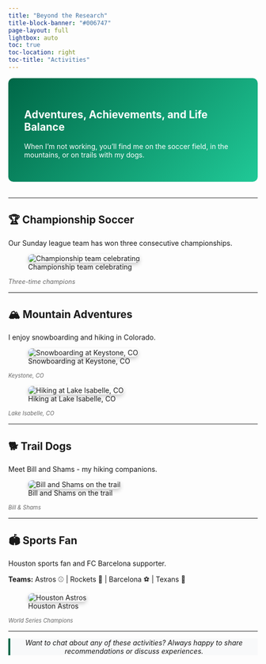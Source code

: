 ```yaml
---
title: "Beyond the Research"
title-block-banner: "#006747"
page-layout: full
lightbox: auto
toc: true
toc-location: right
toc-title: "Activities"
---
```


::: {.hero-banner style="background: linear-gradient(135deg, #006747 0%, #20c997 100%); color: white; padding: 2rem; border-radius: 10px; margin-bottom: 2rem;"}
# Adventures, Achievements, and Life Balance

When I'm not working, you'll find me on the soccer field, in the mountains, or on trails with my dogs.
:::

---

## 🏆 Championship Soccer

::: {.grid}
::: {.g-col-12 .g-col-md-8}
Our Sunday league team has won three consecutive championships.
:::

::: {.g-col-12 .g-col-md-4}
![Championship team celebrating](soccer-team.png){.img-fluid style="border-radius: 8px; box-shadow: 0 4px 8px rgba(0,0,0,0.2);" group="sports"}

::: {.text-center style="margin-top: 0.5rem; font-size: 0.9em; color: #666;"}
*Three-time champions*
:::
:::
:::

---

## 🏔️ Mountain Adventures

::: {.grid}
::: {.g-col-12 .g-col-md-8}
I enjoy snowboarding and hiking in Colorado.
:::

::: {.g-col-12 .g-col-md-4}
![Snowboarding at Keystone, CO](snowboarding.png){.img-fluid style="border-radius: 8px; box-shadow: 0 4px 8px rgba(0,0,0,0.2);" lightbox="mountain"}

::: {.text-center style="font-size: 0.8em; color: #666; margin-top: 0.3rem;"}
*Keystone, CO*
:::

![Hiking at Lake Isabelle, CO](hiking-lake.png){.img-fluid style="border-radius: 8px; box-shadow: 0 4px 8px rgba(0,0,0,0.2);" lightbox="mountain"}

::: {.text-center style="font-size: 0.8em; color: #666; margin-top: 0.3rem;"}
*Lake Isabelle, CO*
:::
:::
:::

---

## 🐕 Trail Dogs

::: {.grid}
::: {.g-col-12 .g-col-md-8}
Meet Bill and Shams - my hiking companions.
:::

::: {.g-col-12 .g-col-md-4}
![Bill and Shams on the trail](dogs-creek.png){.img-fluid style="border-radius: 8px; box-shadow: 0 4px 8px rgba(0,0,0,0.2);" group="dogs"}

::: {.text-center style="font-size: 0.8em; color: #666; margin-top: 0.3rem;"}
*Bill & Shams*
:::
:::
:::

---

## 🏟️ Sports Fan

::: {.grid}
::: {.g-col-12 .g-col-md-8}
Houston sports fan and FC Barcelona supporter.

**Teams:** Astros ⚾ | Rockets 🏀 | Barcelona ⚽ | Texans 🏈
:::

::: {.g-col-12 .g-col-md-4}
![Houston Astros](astros.png){.img-fluid style="border-radius: 8px; box-shadow: 0 4px 8px rgba(0,0,0,0.2);" group="sports"}

::: {.text-center style="font-size: 0.8em; color: #666; margin-top: 0.3rem;"}
*World Series Champions*
:::
:::
:::

---

::: {.callout-note icon=false style="background: #f8f9fa; border-left: 4px solid #006747; text-align: center;"}
*Want to chat about any of these activities? Always happy to share recommendations or discuss experiences.*
:::